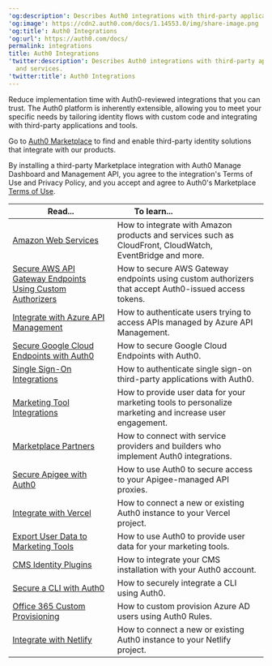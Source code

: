 ---
'og:description': Describes Auth0 integrations with third-party applications and services.
'og:image': https://cdn2.auth0.com/docs/1.14553.0/img/share-image.png
'og:title': Auth0 Integrations
'og:url': https://auth0.com/docs/
permalink: integrations
title: Auth0 Integrations
'twitter:description': Describes Auth0 integrations with third-party applications
  and services.
'twitter:title': Auth0 Integrations
---
Reduce implementation time with Auth0-reviewed integrations that you can trust. The Auth0 platform is inherently extensible, allowing you to meet your specific needs by tailoring identity flows with custom code and integrating with third-party applications and tools.

Go to [Auth0 Marketplace](https://marketplace.auth0.com/) to find and enable third-party identity solutions that integrate with our products.

<Callout icon="file-lines" color="#0EA5E9" iconType="regular">

By installing a third-party Marketplace integration with Auth0 Manage Dashboard and Management API, you agree to the integration's Terms of Use and Privacy Policy, and you accept and agree to Auth0's Marketplace [Terms of Use](https://auth0.com/legal).

</Callout>

<table class="table"><thead>
<tr>
<th><strong>Read...</strong></th>
<th><strong>To learn...</strong>                                </th>
</tr>
</thead>
<tbody>
<tr>
<td><a href="/docs/customize/integrations/aws">Amazon Web Services</a></td>
<td>How to integrate with Amazon products and services such as CloudFront, CloudWatch, EventBridge and more.</td>
</tr>
<tr>
<td><a href="/docs/customize/integrations/aws/aws-api-gateway-custom-authorizers">Secure AWS API Gateway Endpoints Using Custom Authorizers</a></td>
<td>How to secure AWS Gateway endpoints using custom authorizers that accept Auth0-issued access tokens.</td>
</tr>
<tr>
<td><a href="/docs/customize/integrations/azure-api-management">Integrate with Azure API Management</a></td>
<td>How to authenticate users trying to access APIs managed by Azure API Management.</td>
</tr>
<tr>
<td><a href="/docs/customize/integrations/google-cloud-endpoints">Secure Google Cloud Endpoints with Auth0</a></td>
<td>How to secure Google Cloud Endpoints with Auth0.</td>
</tr>
<tr>
<td><a href="/docs/customize/integrations/sso-integrations">Single Sign-On Integrations</a></td>
<td>How to authenticate single sign-on third-party applications with Auth0.</td>
</tr>
<tr>
<td><a href="/docs/customize/integrations/marketing-tool-integrations">Marketing Tool Integrations</a></td>
<td>How to provide user data for your marketing tools to personalize marketing and increase user engagement.</td>
</tr>
<tr>
<td><a href="/docs/customize/integrations/marketplace-partners">Marketplace Partners</a></td>
<td>How to connect with service providers and builders who implement Auth0 integrations.</td>
</tr>
<tr>
<td><a href="/docs/customize/integrations/apigee">Secure Apigee with Auth0</a></td>
<td>How to use Auth0 to secure access to your Apigee-managed API proxies.</td>
</tr>
<tr>
<td><a href="/docs/customize/integrations/integrate-with-vercel">Integrate with Vercel</a></td>
<td>How to connect a new or existing Auth0 instance to your Vercel project.</td>
</tr>
<tr>
<td><a href="/docs/customize/integrations/marketing-tool-integrations">Export User Data to Marketing Tools</a></td>
<td>How to use Auth0 to provide user data for your marketing tools.</td>
</tr>
<tr>
<td><a href="/docs/customize/integrations/cms">CMS Identity Plugins</a></td>
<td>How to integrate your CMS installation with your Auth0 account.</td>
</tr>
<tr>
<td><a href="/docs/customize/integrations/secure-a-cli-with-auth0">Secure a CLI with Auth0</a></td>
<td>How to securely integrate a CLI using Auth0.</td>
</tr>
<tr>
<td><a href="/docs/customize/integrations/office-365-custom-provisioning">Office 365 Custom Provisioning</a></td>
<td>How to custom provision Azure AD users using Auth0 Rules.</td>
</tr>
<tr>
<td><a href="/docs/customize/integrations/integrate-with-netlify">Integrate with Netlify</a></td>
<td>How to connect a new or existing Auth0 instance to your Netlify project.</td>
</tr>
</tbody>
</table>